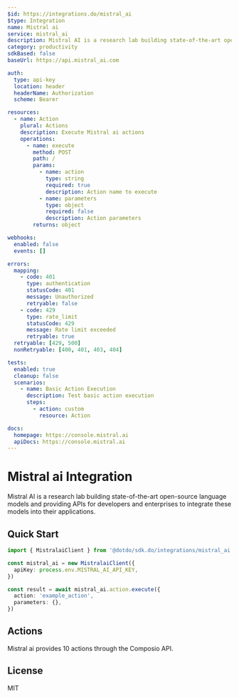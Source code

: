 ```yaml
---
$id: https://integrations.do/mistral_ai
$type: Integration
name: Mistral ai
service: mistral_ai
description: Mistral AI is a research lab building state-of-the-art open-source language models and providing APIs for developers and enterprises to integrate these models into their applications.
category: productivity
sdkBased: false
baseUrl: https://api.mistral_ai.com

auth:
  type: api-key
  location: header
  headerName: Authorization
  scheme: Bearer

resources:
  - name: Action
    plural: Actions
    description: Execute Mistral ai actions
    operations:
      - name: execute
        method: POST
        path: /
        params:
          - name: action
            type: string
            required: true
            description: Action name to execute
          - name: parameters
            type: object
            required: false
            description: Action parameters
        returns: object

webhooks:
  enabled: false
  events: []

errors:
  mapping:
    - code: 401
      type: authentication
      statusCode: 401
      message: Unauthorized
      retryable: false
    - code: 429
      type: rate_limit
      statusCode: 429
      message: Rate limit exceeded
      retryable: true
  retryable: [429, 500]
  nonRetryable: [400, 401, 403, 404]

tests:
  enabled: true
  cleanup: false
  scenarios:
    - name: Basic Action Execution
      description: Test basic action execution
      steps:
        - action: custom
          resource: Action

docs:
  homepage: https://console.mistral.ai
  apiDocs: https://console.mistral.ai
---
```


# Mistral ai Integration

Mistral AI is a research lab building state-of-the-art open-source language models and providing APIs for developers and enterprises to integrate these models into their applications.

## Quick Start

```typescript
import { MistralaiClient } from '@dotdo/sdk.do/integrations/mistral_ai'

const mistral_ai = new MistralaiClient({
  apiKey: process.env.MISTRAL_AI_API_KEY,
})

const result = await mistral_ai.action.execute({
  action: 'example_action',
  parameters: {},
})
```

## Actions

Mistral ai provides 10 actions through the Composio API.

## License

MIT
